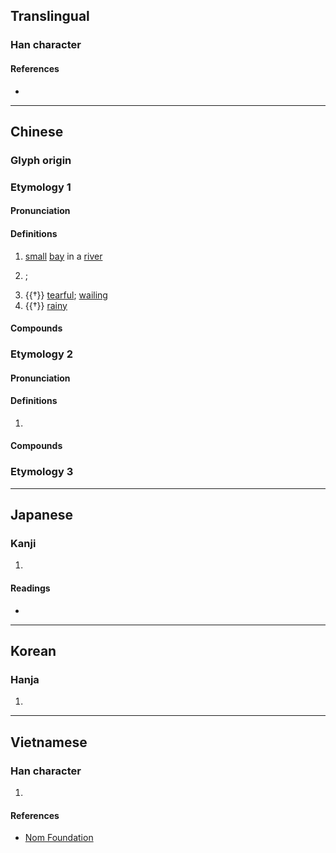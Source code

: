 {{also|沲}}
{{character info}}
==Translingual==

===Han character===
{{Han char|rn=85|rad=水|as=05|sn=8|four=33111|canj=EJP|ids=⿰氵它}}

====References====
* {{Han ref|kx=0613.070|dkj=17243|dj=1006.060|hdz=31594.020|uh=6CB1|ud=27825|bh=AA62|bd=43618}}

----

==Chinese==
{{zh-forms}}

===Glyph origin===
{{Han etym}}
{{Han compound|水|它|ls=psc|c1=s|c2=p|t1=water}}

===Etymology 1===

====Pronunciation====
{{zh-pron
|m=tuó
|c=to4
|mc=1
|oc=1,1
|cat=n,pn,a
}}

====Definitions====
{{zh-hanzi}}

# {{lb|zh|dialectal}} [[small]] [[bay]] in a [[river]] {{q|also used in place names}}
# {{zh-div|江}} {{w|Tuojiang (disambiguation)|Tuojiang}}; {{w|Tuo River}}
# {{†}} [[tearful]]; [[wailing]]
# {{†}} [[rainy]]

====Compounds====
{{zh-der|大雨滂沱|沱江|沱茶|涕泗滂沱|涾沱|滂沱|滂沱大雨|滹沱河|潭沱|沱沱河|銀杏沱|南沱|美人沱}}

===Etymology 2===

====Pronunciation====
{{zh-pron
|m=duò
|mc=2
|oc=n,2
|cat=
}}

====Definitions====
{{zh-hanzi}}

# {{zh-used2|c}}

====Compounds====
{{zh-der|淡沱|瀢沱}}

===Etymology 3===
{{zh-see|池|o|[[moat]]}}

----

==Japanese==

===Kanji===
{{ja-kanji|grade=|rs=水05}}

# {{rfdef|ja|sort=水05}}

====Readings====
* {{ja-readings
|goon=だ
|kanon=た
|kun=
}}

----

==Korean==

===Hanja===
{{ko-hanja|hangeul=타|eumhun=|rv=ta|mr=t'a|y=tha}}

# {{rfdef|ko|sort=水05}}

----

==Vietnamese==

===Han character===
{{vi-hantu|rs=水05|[[đờ]], [[đà]], [[đừ]]}}

# {{rfdef|vi|sort=水05}}

====References====
* [http://nomfoundation.org/common/nom_details.php?codepoint=6cb1 Nom Foundation]